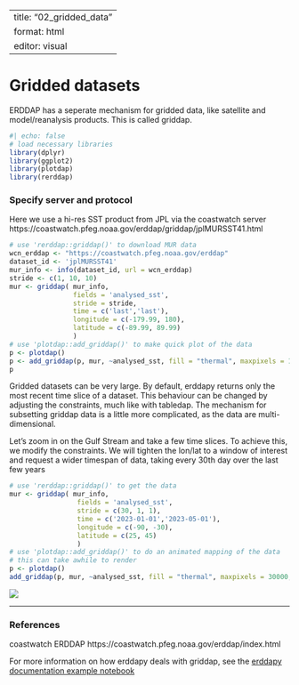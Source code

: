 ```r

```

---
title: "02_gridded_data"
format: html
editor: visual
---

# Gridded datasets

ERDDAP has a seperate mechanism for gridded data, like satellite and model/reanalysis products. This is called griddap.

```r
#| echo: false
# load necessary libraries
library(dplyr)
library(ggplot2)
library(plotdap)
library(rerddap)
```

### Specify server and protocol

Here we use a hi-res SST product from JPL via the coastwatch server https://coastwatch.pfeg.noaa.gov/erddap/griddap/jplMURSST41.html

```r
# use 'rerddap::griddap()' to download MUR data
wcn_erddap <- "https://coastwatch.pfeg.noaa.gov/erddap"
dataset_id <- 'jplMURSST41'
mur_info <- info(dataset_id, url = wcn_erddap)
stride <- c(1, 10, 10)
mur <- griddap( mur_info, 
                fields = 'analysed_sst', 
                stride = stride, 
                time = c('last','last'), 
                longitude = c(-179.99, 180), 
                latitude = c(-89.99, 89.99)
                )
# use 'plotdap::add_griddap()' to make quick plot of the data
p <- plotdap() 
p <- add_griddap(p, mur, ~analysed_sst, fill = "thermal", maxpixels = 100000)
p
```

Gridded datasets can be very large. By default, erddapy returns only the most recent time slice of a dataset. This behaviour can be changed by adjusting the constraints, much like with tabledap. The mechanism for subsetting griddap data is a little more complicated, as the data are multi-dimensional.

Let's zoom in on the Gulf Stream and take a few time slices. To achieve this, we modify the constraints. We will tighten the lon/lat to a window of interest and request a wider timespan of data, taking every 30th day over the last few years

```r
# use 'rerddap::griddap()' to get the data
mur <- griddap( mur_info, 
                 fields = 'analysed_sst', 
                 stride = c(30, 1, 1),
                 time = c('2023-01-01','2023-05-01'), 
                 longitude = c(-90, -30), 
                 latitude = c(25, 45)
                 )
# use 'plotdap::add_griddap()' to do an animated mapping of the data
# this can take awhile to render
p <- plotdap() 
add_griddap(p, mur, ~analysed_sst, fill = "thermal", maxpixels = 30000, time = identity, animate = TRUE)


```

![](mur_animation.gif)

------------------------------------------------------------------------

### References

coastwatch ERDDAP https://coastwatch.pfeg.noaa.gov/erddap/index.html

For more information on how erddapy deals with griddap, see the [erddapy documentation example notebook](https://ioos.github.io/erddapy/01a-griddap-output.html)
